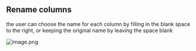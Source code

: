 ## Rename columns

the user can choose the name for each column by filling in the blank space to the right, or keeping the original name by leaving the space blank

![image.png](https://alphacast-images.s3.us-west-2.amazonaws.com/next-s3-uploads/21cde0e5-7571-4791-a088-12835d93cc0a/image.png)